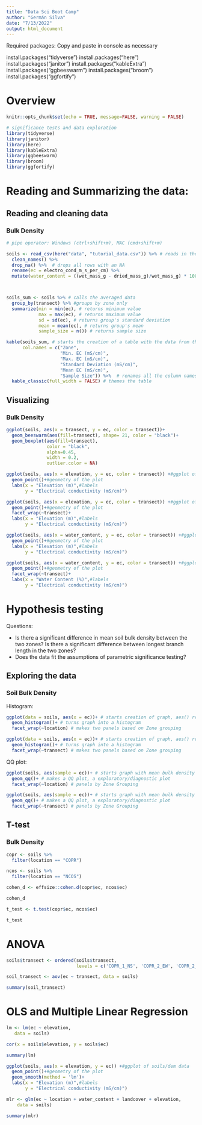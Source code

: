 ```yaml
---
title: "Data Sci Boot Camp"
author: "Germán Silva"
date: "7/13/2022"
output: html_document
---
```


Required packages: Copy and paste in console as necessary

install.packages("tidyverse")
install.packages("here")
install.packages("janitor")
install.packages("kableExtra")
install.packages("ggbeeswarm")
install.packages("broom")
install.packages("ggfortify")

# Overview

```r
knitr::opts_chunk$set(echo = TRUE, message=FALSE, warning = FALSE)

# significance tests and data exploration
library(tidyverse)
library(janitor)
library(here)
library(kableExtra)
library(ggbeeswarm)
library(broom)
library(ggfortify)
```

# Reading and Summarizing the data:

## Reading and cleaning data

### Bulk Density
```r
# pipe operator: Windows (ctrl+shift+m), MAC (cmd+shift+m)

soils <- read_csv(here("data", "tutorial_data.csv")) %>% # reads in the csv so we can work with it in the code
  clean_names() %>% 
  drop_na() %>%  # drops all rows with an NA 
  rename(ec = electro_cond_m_s_per_cm) %>% 
  mutate(water_content = ((wet_mass_g - dried_mass_g)/wet_mass_g) * 100)



soils_sum <- soils %>% # calls the averaged data
  group_by(transect) %>% #groups by zone only
  summarize(min = min(ec), # returns minimum value
            max = max(ec), # returns maximum value
            sd = sd(ec), # returns group's standard deviation
            mean = mean(ec), # returns group's mean
            sample_size = n()) # returns sample size

kable(soils_sum, # starts the creation of a table with the data from the object called
      col.names = c("Zone",
                    "Min. EC (mS/cm)",
                    "Max. EC (mS/cm)",
                    "Standard Deviation (mS/cm)",
                    "Mean EC (mS/cm)",
                    "Sample Size")) %>%  # renames all the column names to professional looking titles
  kable_classic(full_width = FALSE) # themes the table


```


## Visualizing

### Bulk Density
```r
ggplot(soils, aes(x = transect, y = ec, color = transect))+ 
  geom_beeswarm(aes(fill=transect), shape= 21, color = "black")+
  geom_boxplot(aes(fill=transect),
               color = "black",
               alpha=0.45,
               width = 0.2,
               outlier.color = NA)
```


```r
ggplot(soils, aes(x = elevation, y = ec, color = transect)) +#ggplot of soils/dem data
  geom_point()+#geometry of the plot
  labs(x = "Elevation (m)",#labels
       y = "Electrical conductivity (mS/cm)")

ggplot(soils, aes(x = elevation, y = ec, color = transect)) +#ggplot of soils/dem data
  geom_point()+#geometry of the plot
  facet_wrap(~transect)+
  labs(x = "Elevation (m)",#labels
       y = "Electrical conductivity (mS/cm)")
```
```r
ggplot(soils, aes(x = water_content, y = ec, color = transect)) +#ggplot of soils/dem data
  geom_point()+#geometry of the plot
  labs(x = "Elevation (m)",#labels
       y = "Electrical conductivity (mS/cm)")

ggplot(soils, aes(x = water_content, y = ec, color = transect)) +#ggplot of soils/dem data
  geom_point()+#geometry of the plot
  facet_wrap(~transect)+
  labs(x = "Water Content (%)",#labels
       y = "Electrical conductivity (mS/cm)")
```

# Hypothesis testing

Questions:

- Is there a significant difference in mean soil bulk density between the two zones? Is there a significant difference between longest branch length in the two zones?
- Does the data fit the assumptions of parametric significance testing?

## Exploring the data

### Soil Bulk Density

Histogram:
```r
ggplot(data = soils, aes(x = ec))+ # starts creation of graph, aes() refers to aesthetics and decides how things are displayed from the variables
  geom_histogram()+ # turns graph into a histogram
  facet_wrap(~location) # makes two panels based on Zone grouping

ggplot(data = soils, aes(x = ec))+ # starts creation of graph, aes() refers to aesthetics and decides how things are displayed from the variables
  geom_histogram()+ # turns graph into a histogram
  facet_wrap(~transect) # makes two panels based on Zone grouping
```


QQ plot:
```r
ggplot(soils, aes(sample = ec))+ # starts graph with mean bulk density as the sample/graphing data
  geom_qq()+ # makes a QQ plot, a exploratory/diagnostic plot
  facet_wrap(~location) # panels by Zone Grouping

ggplot(soils, aes(sample = ec))+ # starts graph with mean bulk density as the sample/graphing data
  geom_qq()+ # makes a QQ plot, a exploratory/diagnostic plot
  facet_wrap(~transect) # panels by Zone Grouping
```

## T-test

### Bulk Density

```r
copr <- soils %>% 
  filter(location == "COPR")

ncos <- soils %>% 
  filter(location == "NCOS")

cohen_d <- effsize::cohen.d(copr$ec, ncos$ec)

cohen_d

t_test <- t.test(copr$ec, ncos$ec)

t_test
```

# ANOVA

```r
soils$transect <- ordered(soils$transect,
                          levels = c('COPR_1_NS', 'COPR_2_EW', 'COPR_2_NS', 'NCOS_1_NS', 'NCOS_2_EW', 'NCOS_2_NS'))

soil_transect <- aov(ec ~ transect, data = soils)

summary(soil_transect)
```

# OLS and Multiple Linear Regression

```r
lm <- lm(ec ~ elevation,
   data = soils)

cor(x = soils$elevation, y = soils$ec)

summary(lm)

ggplot(soils, aes(x = elevation, y = ec)) +#ggplot of soils/dem data
  geom_point()+#geometry of the plot
  geom_smooth(method = 'lm')+
  labs(x = "Elevation (m)",#labels
       y = "Electrical conductivity (mS/cm)")
```  
  
```r
mlr <- glm(ec ~ location + water_content + landcover + elevation,
    data = soils)

summary(mlr)

```


